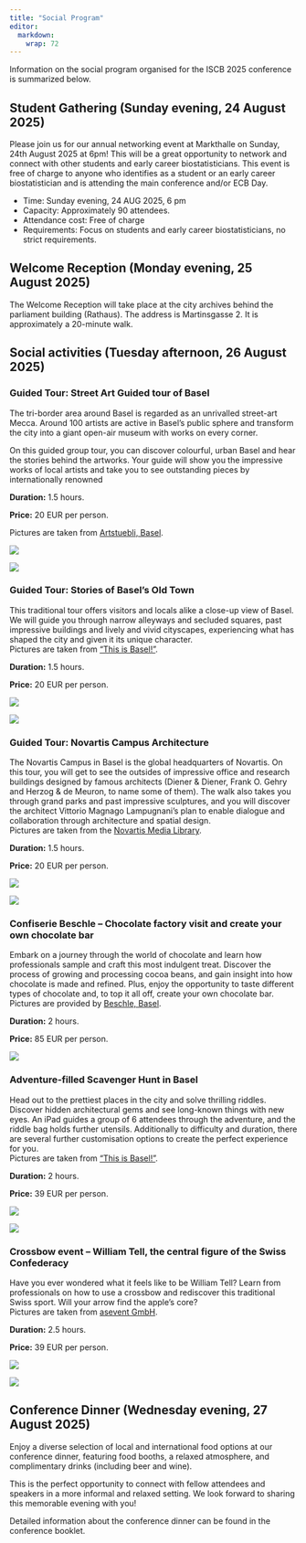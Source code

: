 ```yaml
---
title: "Social Program"
editor: 
  markdown: 
    wrap: 72
---
```


<!-- * https://cen2023.github.io/home/social.html -->

Information on the social program organised for the ISCB 2025 conference is
summarized below.

## Student Gathering (Sunday evening, 24 August 2025)

Please join us for our annual networking event at Markthalle on Sunday, 24th August 2025 at 6pm! This will be a great opportunity to network and connect with other students and early career biostatisticians. This event is free of charge to anyone who identifies as a student or an early career biostatistician and is attending the main conference and/or ECB Day.

* Time: Sunday evening, 24 AUG 2025, 6 pm
* Capacity: Approximately 90 attendees.
* Attendance cost: Free of charge
* Requirements: Focus on students and early career biostatisticians, no strict requirements.

<!-- Photos: https://altemarkthalle.ch/wp-content/uploads/2020/02/Markthalle-Info.pdf -->

## Welcome Reception (Monday evening, 25 August 2025)

The Welcome Reception will take place at the city archives behind the parliament building (Rathaus).
The address is Martinsgasse 2. It is approximately a 20-minute walk.

<!-- MAP TO BE ADDED -->

## Social activities (Tuesday afternoon, 26 August 2025)

### Guided Tour: Street Art Guided tour of Basel

The tri-border area around Basel is regarded as an unrivalled street-art Mecca.
Around 100 artists are active in Basel’s public sphere and transform the city
into a giant open-air museum with works on every corner.

On this guided group tour, you can discover colourful, urban Basel and hear the
stories behind the artworks. Your guide will show you the impressive works of
local artists and take you to see outstanding pieces by internationally renowned

**Duration:** 1.5 hours.

**Price:** 20 EUR per person.

Pictures are taken from [Artstuebli, Basel](https://www.artstuebli.ch/tours/).


::: {layout-ncol=2}
![](img/social/social_streetart_1.png)

![](img/social/social_streetart_2.png)
:::

### Guided Tour: Stories of Basel's Old Town

This traditional tour offers visitors and locals alike a close-up view of Basel.
We will guide you through narrow alleyways and secluded squares, past impressive
buildings and lively and vivid cityscapes, experiencing what has shaped the city
and given it its unique character.  
Pictures are taken from ["This is Basel!"](https://www.basel.com/en/Basel/offer).

**Duration:** 1.5 hours.

**Price:** 20 EUR per person.

::: {layout="[[1,1]]"}
![](img/social/social_oldtown_1.png)

![](img/social/social_oldtown_2.png)
:::

### Guided Tour: Novartis Campus Architecture

The Novartis Campus in Basel is the global headquarters of Novartis. On this tour,
you will get to see the outsides of impressive office and research buildings designed
by famous architects (Diener & Diener, Frank O. Gehry and Herzog & de Meuron, to
name some of them). The walk also takes you through grand parks and past impressive
sculptures, and you will discover the architect Vittorio Magnago Lampugnani’s plan
to enable dialogue and collaboration through architecture and spatial design.  
Pictures are taken from the [Novartis Media Library](https://www.novartis.com/news/media-library).

**Duration:** 1.5 hours.

**Price:** 20 EUR per person.

::: {layout-ncol=2}
![](img/social/social_novartis_1.png)

![](img/social/social_novartis_2.png)
:::

### Confiserie Beschle – Chocolate factory visit and create your own chocolate bar

Embark on a journey through the world of chocolate and learn how professionals
sample and craft this most indulgent treat. Discover the process of growing and
processing cocoa beans, and gain insight into how chocolate is made and refined.
Plus, enjoy the opportunity to taste different types of chocolate and, to top it
all off, create your own chocolate bar.  
Pictures are provided by [Beschle, Basel](https://beschle.ch/).

**Duration:** 2 hours.

**Price:** 85 EUR per person.

![](img/social/social_chocolate_11.png)

### Adventure-filled Scavenger Hunt in Basel

Head out to the prettiest places in the city and solve thrilling riddles.
Discover hidden architectural gems and see long-known things with new eyes.
An iPad guides a group of 6 attendees through the adventure, and the riddle bag
holds further utensils. Additionally to difficulty and duration, there are
several further customisation options to create the perfect experience for you.  
Pictures are taken from ["This is Basel!"](https://www.basel.com/en/Basel/offer).

**Duration:** 2 hours.

**Price:** 39 EUR per person.


::: {layout-ncol=2}
![](img/social/social_scavenger_1.png)

![](img/social/social_scavenger_2.png)
:::


### Crossbow event – William Tell, the central figure of the Swiss Confederacy

Have you ever wondered what it feels like to be William Tell? Learn from professionals on how to use a crossbow and rediscover this traditional Swiss sport. Will your arrow find the apple's core?  
Pictures are taken from [asevent GmbH](https://asevent.ch/).

**Duration:** 2.5 hours.

**Price:** 39 EUR per person.

::: {layout-ncol=2}
![](img/social/social_crossbow_1.png)

![](img/social/social_crossbow_2.png)
:::

## Conference Dinner (Wednesday evening, 27 August 2025)

Enjoy a diverse selection of local and international food options at our conference
dinner, featuring food booths, a relaxed atmosphere, and complimentary drinks
(including beer and wine). 

This is the perfect opportunity to connect with fellow attendees and speakers in
a more informal and relaxed setting. We look forward to sharing this memorable
evening with you!

Detailed information about the conference dinner can be found in the conference booklet.


